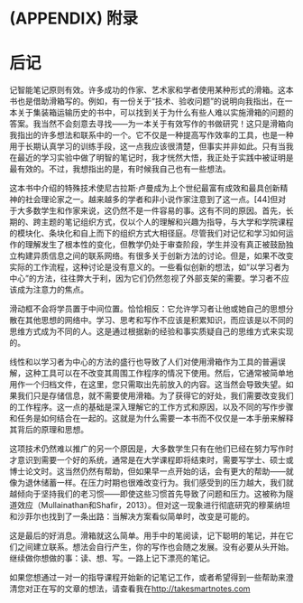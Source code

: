 \cleardoublepage 

# (APPENDIX) 附录 {-}

# 后记 {#sound}

记智能笔记原则有效。许多成功的作家、艺术家和学者使用某种形式的滑箱。这本书也是借助滑箱写的。例如，有一份关于“技术、验收问题”的说明向我指出，在一本关于集装箱运输历史的书中，可以找到关于为什么有些人难以实施滑箱的问题的答案。我当然不会刻意去寻找——为一本关于有效写作的书做研究！这只是滑箱向我指出的许多想法和联系中的一个。它不仅是一种提高写作效率的工具，也是一种用于长期认真学习的训练手段，这一点我应该很清楚，但事实并非如此。只有当我在最近的学习实验中做了明智的笔记时，我才恍然大悟，我正处于实践中被证明是最有效的。不过，我想指出的是，有时候我自己也有一些想法。

这本书中介绍的特殊技术使尼古拉斯·卢曼成为上个世纪最富有成效和最具创新精神的社会理论家之一。越来越多的学者和非小说作家注意到了这一点。\[44\]但对于大多数学生和作家来说，这仍然不是一件容易的事。这有不同的原因。首先，长期的、跨主题的笔记组织方式，仅以个人的理解和兴趣为指导，与大学和学院课程的模块化、条块化和自上而下的组织方式大相径庭。尽管我们对记忆和学习如何运作的理解发生了根本性的变化，但教学仍处于审查阶段，学生并没有真正被鼓励独立构建异质信息之间的联系网络。有很多关于创新方法的讨论。但是，如果不改变实际的工作流程，这种讨论是没有意义的。一些看似创新的想法，如“以学习者为中心”的方法，往往弊大于利，因为它们仍然忽视了外部支架的需要。学习者不应该成为注意力的焦点。

滑动框不会将学员置于中间位置。恰恰相反：它允许学习者让他或她自己的思想分散在其他思想的网络中。学习、思考和写作不应该是积累知识，而应该是以不同的思维方式成为不同的人。这是通过根据新的经验和事实质疑自己的思维方式来实现的。

线性和以学习者为中心的方法的盛行也导致了人们对使用滑箱作为工具的普遍误解，这种工具可以在不改变其周围工作程序的情况下使用。然后，它通常被简单地用作一个归档文件，在这里，您只需取出先前放入的内容。这当然会导致失望。如果我们只是存储信息，就不需要使用滑箱。为了获得它的好处，我们需要改变我们的工作程序。这一点的基础是深入理解它的工作方式和原因，以及不同的写作步骤和任务是如何结合在一起的。这就是为什么需要一本书而不仅仅是一本手册来解释其背后的原理和思想。

这项技术仍然难以推广的另一个原因是，大多数学生只有在他们已经在努力写作时才意识到需要一个好的系统，通常是在大学课程即将结束时，需要写学士、硕士或博士论文时。这当然仍然有帮助，但如果早一点开始的话，会有更大的帮助——就像为退休储蓄一样。在压力时期也很难改变行为。我们感受到的压力越大，我们就越倾向于坚持我们的老习惯——即使这些习惯首先导致了问题和压力。这被称为隧道效应（Mullainathan和Shafir，2013）。但对这一现象进行彻底研究的穆莱纳坦和沙菲尔也找到了一条出路：当解决方案看似简单时，改变是可能的。

这是最后的好消息。滑箱就这么简单。用手中的笔阅读，记下聪明的笔记，并在它们之间建立联系。想法会自行产生，你的写作也会随之发展。没有必要从头开始。继续做你想做的事：读、想、写。一路上记下漂亮的笔记。

如果您想通过一对一的指导课程开始新的记笔记工作，或者希望得到一些帮助来澄清您对正在写的文章的想法，请查看我在[http://takesmartnotes.com](http://takesmartnotes.com/)
